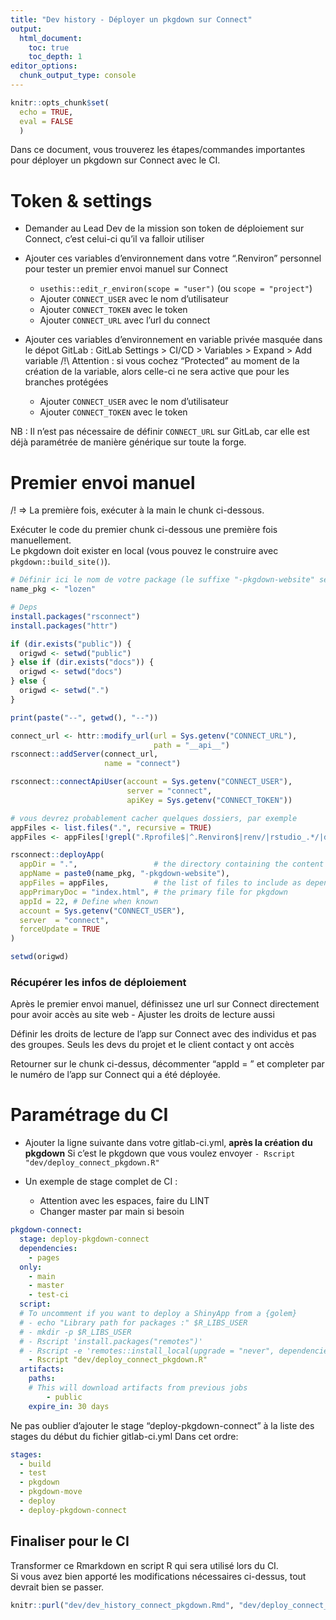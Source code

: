 ```yaml
---
title: "Dev history - Déployer un pkgdown sur Connect"
output: 
  html_document:
    toc: true
    toc_depth: 1
editor_options: 
  chunk_output_type: console
---
```



```r
knitr::opts_chunk$set(
  echo = TRUE,
  eval = FALSE
  )
```

Dans ce document, vous trouverez les étapes/commandes importantes pour déployer un pkgdown sur Connect avec le CI.

# Token & settings

- Demander au Lead Dev de la mission son token de déploiement sur Connect, c'est celui-ci qu'il va falloir utiliser

- Ajouter ces variables d'environnement dans votre ".Renviron" personnel pour tester un premier envoi manuel sur Connect
  + `usethis::edit_r_environ(scope = "user")` (ou `scope = "project"`)
  + Ajouter `CONNECT_USER` avec le nom d'utilisateur
  + Ajouter `CONNECT_TOKEN` avec le token
  + Ajouter `CONNECT_URL` avec l'url du connect
  
- Ajouter ces variables d'environnement en variable privée masquée dans le dépot GitLab : GitLab Settings > CI/CD > Variables > Expand > Add variable /!\\ Attention : si vous cochez "Protected" au moment de la création de la variable, alors celle-ci ne sera active que pour les branches protégées
  + Ajouter `CONNECT_USER` avec le nom d'utilisateur
  + Ajouter `CONNECT_TOKEN` avec le token
  
NB : Il n'est pas nécessaire de définir `CONNECT_URL` sur GitLab, car elle est déjà paramétrée de manière générique sur toute la forge.

# Premier envoi manuel

/!\ => La première fois, exécuter à la main le chunk ci-dessous. 

Exécuter le code du premier chunk ci-dessous une première fois manuellement.  
Le pkgdown doit exister en local (vous pouvez le construire avec `pkgdown::build_site()`).

```r
# Définir ici le nom de votre package (le suffixe "-pkgdown-website" sera automatiquement ajouté)
name_pkg <- "lozen"
```


```r
# Deps
install.packages("rsconnect")
install.packages("httr")

if (dir.exists("public")) {
  origwd <- setwd("public")
} else if (dir.exists("docs")) {
  origwd <- setwd("docs")
} else {
  origwd <- setwd(".")
}

print(paste("--", getwd(), "--"))

connect_url <- httr::modify_url(url = Sys.getenv("CONNECT_URL"), 
                                path = "__api__")
rsconnect::addServer(connect_url, 
                     name = "connect")

rsconnect::connectApiUser(account = Sys.getenv("CONNECT_USER"),
                          server = "connect",
                          apiKey = Sys.getenv("CONNECT_TOKEN"))

# vous devrez probablement cacher quelques dossiers, par exemple
appFiles <- list.files(".", recursive = TRUE)
appFiles <- appFiles[!grepl(".Rprofile$|^.Renviron$|renv/|rstudio_.*/|deliverables/|dev/|data-raw/|dockerfiles/", appFiles)]

rsconnect::deployApp(
  appDir = ".",                 # the directory containing the content
  appName = paste0(name_pkg, "-pkgdown-website"),
  appFiles = appFiles,          # the list of files to include as dependencies (all of them)
  appPrimaryDoc = "index.html", # the primary file for pkgdown
  appId = 22, # Define when known
  account = Sys.getenv("CONNECT_USER"),
  server  = "connect",
  forceUpdate = TRUE
)

setwd(origwd)
```

### Récupérer les infos de déploiement

Après le premier envoi manuel, définissez une url sur Connect directement pour avoir accès au site web - Ajuster les droits de lecture aussi

Définir les droits de lecture de l'app sur Connect avec des individus et pas des groupes.
Seuls les devs du projet et le client contact y ont accès

Retourner sur le chunk ci-dessus, décommenter "appId = <id-sur-connect>" et completer par le numéro de l'app sur Connect qui a été déployée.

# Paramétrage du CI

- Ajouter la ligne suivante dans votre gitlab-ci.yml, **après la création du pkgdown**
      Si c'est le pkgdown que vous voulez envoyer
 `        - Rscript "dev/deploy_connect_pkgdown.R"`

- Un exemple de stage complet de CI :
  
    - Attention avec les espaces, faire du LINT
    - Changer master par main si besoin

```yaml
pkgdown-connect:
  stage: deploy-pkgdown-connect
  dependencies:
    - pages
  only:
    - main
    - master
    - test-ci
  script:
  # To uncomment if you want to deploy a ShinyApp from a {golem}
  # - echo "Library path for packages :" $R_LIBS_USER
  # - mkdir -p $R_LIBS_USER
  # - Rscript 'install.packages("remotes")'
  # - Rscript -e 'remotes::install_local(upgrade = "never", dependencies = TRUE)'
    - Rscript "dev/deploy_connect_pkgdown.R"
  artifacts:
    paths:
    # This will download artifacts from previous jobs
        - public
    expire_in: 30 days
```

Ne pas oublier d'ajouter le stage "deploy-pkgdown-connect" à la liste des stages du début du fichier gitlab-ci.yml
Dans cet ordre:

```yaml
stages:
  - build
  - test
  - pkgdown
  - pkgdown-move
  - deploy
  - deploy-pkgdown-connect
```

## Finaliser pour le CI

Transformer ce Rmarkdown en script R qui sera utilisé lors du CI.  
Si vous avez bien apporté les modifications nécessaires ci-dessus, tout devrait bien se passer.

```r
knitr::purl("dev/dev_history_connect_pkgdown.Rmd", "dev/deploy_connect_pkgdown.R")
```
